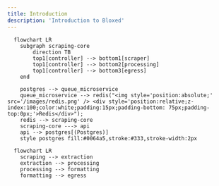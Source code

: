 ```yaml
---
title: Introduction
description: 'Introduction to Bloxed'
---
```


```mermaid
  flowchart LR
    subgraph scraping-core
        direction TB
        top1[controller] --> bottom1[scraper]
        top1[controller] --> bottom2[processing]
        top1[controller] --> bottom3[egress]
    end
    
    postgres --> queue_microservice
    queue_microservice --> redis("<img style='position:absolute;' src='/images/redis.png' /> <div style='position:relative;z-index:100;color:white;padding:15px;padding-bottom: 75px;padding-top:0px;'>Redis</div>");
    redis --> scraping-core
    scraping-core ---> api
    api --> postgres[(Postgres)]
    style postgres fill:#0064a5,stroke:#333,stroke-width:2px
```

```mermaid
  flowchart LR
    scraping --> extraction
    extraction --> processing
    processing --> formatting
    formatting --> egress
```
